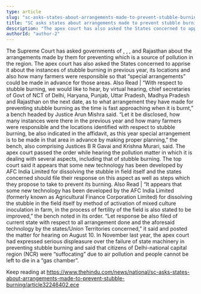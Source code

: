 ```yaml
---
type: article
slug: "sc-asks-states-about-arrangements-made-to-prevent-stubble-burning"
title: "SC asks states about arrangements made to prevent stubble burning"
description: "The apex court has also asked the States concerned to apprise it about the instances of stubble burning in previous year."
authorId: "author-2"
---
```


The Supreme Court has asked governments of 
, 
, 
, 
and Rajasthan about the arrangements made by them for preventing 
which is a source of pollution in the region.
The apex court has also asked the States concerned to apprise it about the instances of stubble burning in previous year, its locations and also how many farmers were responsible so that “special arrangements” could be made in advance for those areas. 
Also Read | 
“With respect to stubble burning, we would like to hear, by virtual hearing, chief secretaries of Govt of NCT of Delhi, Haryana, Punjab, Uttar Pradesh, Madhya Pradesh and Rajasthan on the next date, as to what arrangement they have made for preventing stubble burning as the time is fast approaching when it is burnt,” a bench headed by Justice Arun Mishra said.
 “Let it be disclosed, how many instances were there in the previous year and how many farmers were responsible and the locations identified with respect to stubble burning, be also indicated in the affidavit, as this year special arrangement is to be made in that area in advance by making proper planning,” the bench, also comprising Justices B R Gavai and Krishna Murari, said. 
The apex court passed the order while hearing the pollution matter in which it is dealing with several aspects, including that of stubble burning. 
The top court said it appears that some new technology has been developed by AFC India Limited for dissolving the stubble in field itself and the states concerned should file their response on this aspect as well as steps which they propose to take to prevent its burning.
Also Read | 
 “It appears that some new technology has been developed by the AFC India Limited (formerly known as Agricultural Finance Corporation Limited) for dissolving the stubble in the field itself by method of activation of mixed culture inoculation in farm, in the process of fertility of the field is also stated to be improved,” the bench noted in its order. 
“Let response be also filed of current state with respect to all arrangement done and the aforesaid technology by the states/Union Territories concerned,” it said and posted the matter for hearing on August 10.
 In November last year, the apex court had expressed serious displeasure over the failure of state machinery in preventing stubble burning and said that citizens of Delhi-national capital region (NCR) were “suffocating” due to air pollution and people cannot be left to die in a “gas chamber”.

Keep reading at https://www.thehindu.com/news/national/sc-asks-states-about-arrangements-made-to-prevent-stubble-burning/article32246402.ece

